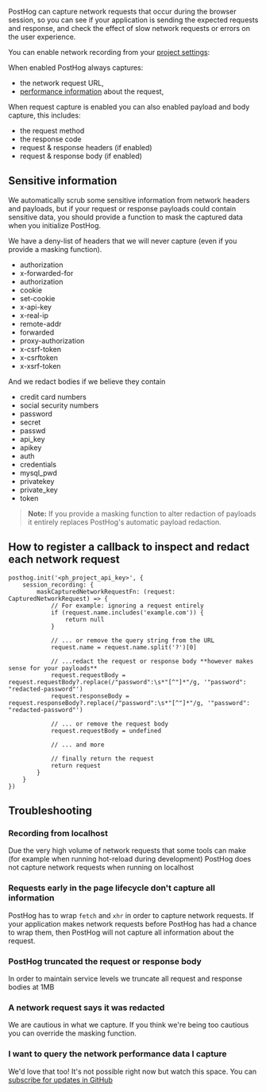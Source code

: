 
PostHog can capture network requests that occur during the browser session, so you can see if your application is sending the expected requests and response, and check the effect of slow network requests or errors on the user experience.

You can enable network recording from your [project settings](https://app.posthog.com/project/settings):

<ProductScreenshot
    imageLight={EnableSessionReplayLight} 
    imageDark={EnableSessionReplayDark}
    alt="Enable network recording in your PostHog" 
    classes="rounded"
/>

When enabled PostHog always captures:

* the network request URL, 
* [performance information](https://developer.mozilla.org/en-US/docs/Web/API/PerformanceEntry) about the request,

When request capture is enabled you can also enabled payload and body capture, this includes:

* the request method
* the response code
* request & response headers (if enabled)
* request & response body (if enabled)

## Sensitive information

We automatically scrub some sensitive information from network headers and payloads, but if your request or response payloads could contain sensitive data, you should provide a function to mask the captured data when you initialize PostHog.

We have a deny-list of headers that we will never capture (even if you provide a masking function).

* authorization
* x-forwarded-for
* authorization
* cookie
* set-cookie
* x-api-key
* x-real-ip
* remote-addr
* forwarded
* proxy-authorization
* x-csrf-token
* x-csrftoken
* x-xsrf-token

And we redact bodies if we believe they contain

* credit card numbers
* social security numbers
* password
* secret
* passwd
* api_key
* apikey
* auth
* credentials
* mysql_pwd
* privatekey
* private_key
* token

> **Note:** If you provide a masking function to alter redaction of payloads it entirely replaces PostHog's automatic payload redaction.

## How to register a callback to inspect and redact each network request

```js-web
posthog.init('<ph_project_api_key>', {
    session_recording: {
        maskCapturedNetworkRequestFn: (request: CapturedNetworkRequest) => {
            // For example: ignoring a request entirely
            if (request.name.includes('example.com')) {
                return null
            }

            // ... or remove the query string from the URL
            request.name = request.name.split('?')[0]

            // ...redact the request or response body **however makes sense for your payloads**
            request.requestBody = request.requestBody?.replace(/"password":\s*"[^"]*"/g, '"password": "redacted-password"')
            request.responseBody = request.responseBody?.replace(/"password":\s*"[^"]*"/g, '"password": "redacted-password"')

            // ... or remove the request body
            request.requestBody = undefined

            // ... and more

            // finally return the request
            return request
        }
    }
})
```

## Troubleshooting

### Recording from localhost

Due the very high volume of network requests that some tools can make (for example when running hot-reload during development) PostHog does not capture network requests when running on localhost

### Requests early in the page lifecycle don't capture all information

PostHog has to wrap `fetch` and `xhr` in order to capture network requests. If your application makes network requests before PostHog has had a chance to wrap them, then PostHog will not capture all information about the request.

### PostHog truncated the request or response body

In order to maintain service levels we truncate all request and response bodies at 1MB

### A network request says it was redacted

We are cautious in what we capture. If you think we're being too cautious you can override the masking function.

### I want to query the network performance data I capture

We'd love that too! It's not possible right now but watch this space. You can [subscribe for updates in GitHub](https://github.com/PostHog/posthog/issues/19686)
